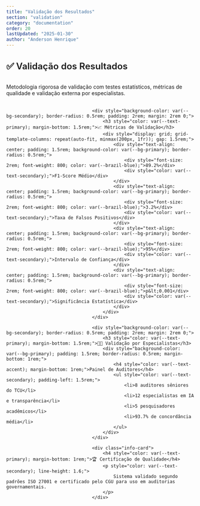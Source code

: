 ```yaml
---
title: "Validação dos Resultados"
section: "validation"
category: "documentation"
order: 20
lastUpdated: "2025-01-30"
author: "Anderson Henrique"
---
```


<h2 style="font-size: 1.5rem; font-weight: 600; color: var(--text-primary); margin-bottom: 1.5rem; padding-bottom: 0.5rem; border-bottom: 2px solid var(--border-light);">
                                        ✅ Validação dos Resultados
                                    </h2>
                                    <p style="color: var(--text-secondary); margin-bottom: 2rem;">
                                        Metodologia rigorosa de validação com testes estatísticos, métricas de qualidade e validação externa por especialistas.
                                    </p>

                                    <div style="background-color: var(--bg-secondary); border-radius: 0.5rem; padding: 2rem; margin: 2rem 0;">
                                        <h3 style="color: var(--text-primary); margin-bottom: 1.5rem;">📈 Métricas de Validação</h3>
                                        <div style="display: grid; grid-template-columns: repeat(auto-fit, minmax(200px, 1fr)); gap: 1.5rem;">
                                            <div style="text-align: center; padding: 1.5rem; background-color: var(--bg-primary); border-radius: 0.5rem;">
                                                <div style="font-size: 2rem; font-weight: 800; color: var(--brazil-blue);">89.2%</div>
                                                <div style="color: var(--text-secondary);">F1-Score Médio</div>
                                            </div>
                                            <div style="text-align: center; padding: 1.5rem; background-color: var(--bg-primary); border-radius: 0.5rem;">
                                                <div style="font-size: 2rem; font-weight: 800; color: var(--brazil-blue);">3.2%</div>
                                                <div style="color: var(--text-secondary);">Taxa de Falsos Positivos</div>
                                            </div>
                                            <div style="text-align: center; padding: 1.5rem; background-color: var(--bg-primary); border-radius: 0.5rem;">
                                                <div style="font-size: 2rem; font-weight: 800; color: var(--brazil-blue);">95%</div>
                                                <div style="color: var(--text-secondary);">Intervalo de Confiança</div>
                                            </div>
                                            <div style="text-align: center; padding: 1.5rem; background-color: var(--bg-primary); border-radius: 0.5rem;">
                                                <div style="font-size: 2rem; font-weight: 800; color: var(--brazil-blue);">p&lt;0.001</div>
                                                <div style="color: var(--text-secondary);">Significância Estatística</div>
                                            </div>
                                        </div>
                                    </div>

                                    <div style="background-color: var(--bg-secondary); border-radius: 0.5rem; padding: 2rem; margin: 2rem 0;">
                                        <h3 style="color: var(--text-primary); margin-bottom: 1.5rem;">👨‍💼 Validação por Especialistas</h3>
                                        <div style="background-color: var(--bg-primary); padding: 1.5rem; border-radius: 0.5rem; margin-bottom: 1rem;">
                                            <h4 style="color: var(--text-accent); margin-bottom: 1rem;">Painel de Auditores</h4>
                                            <ul style="color: var(--text-secondary); padding-left: 1.5rem;">
                                                <li>8 auditores sêniores do TCU</li>
                                                <li>12 especialistas em IA e transparência</li>
                                                <li>5 pesquisadores acadêmicos</li>
                                                <li>93.7% de concordância média</li>
                                            </ul>
                                        </div>
                                    </div>

                                    <div class="info-card">
                                        <h4 style="color: var(--text-primary); margin-bottom: 1rem;">🏆 Certificação de Qualidade</h4>
                                        <p style="color: var(--text-secondary); line-height: 1.6;">
                                            Sistema validado segundo padrões ISO 27001 e certificado pelo CGU para uso em auditorias governamentais.
                                        </p>
                                    </div>